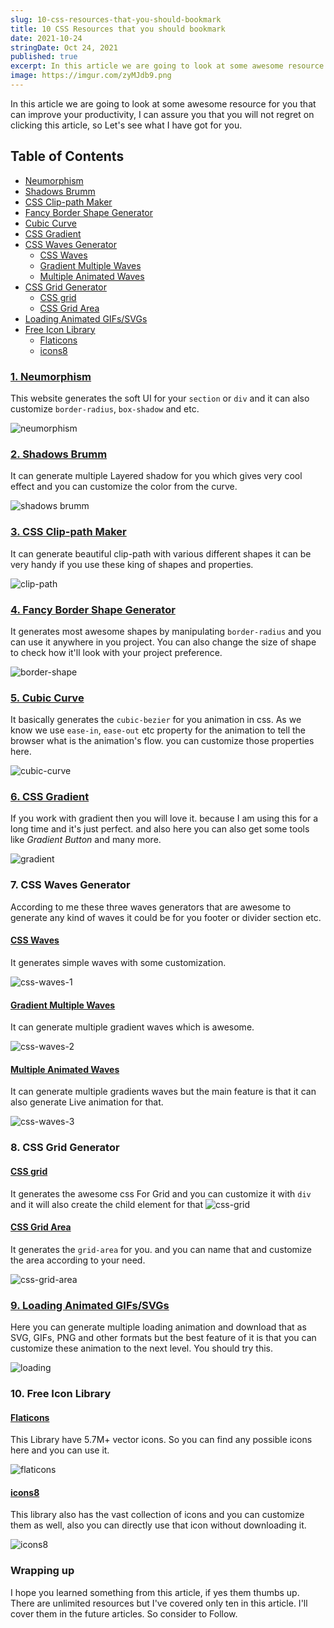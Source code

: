```yaml
---
slug: 10-css-resources-that-you-should-bookmark
title: 10 CSS Resources that you should bookmark
date: 2021-10-24
stringDate: Oct 24, 2021
published: true
excerpt: In this article we are going to look at some awesome resource for you that can improve your productivity.
image: https://imgur.com/zyMJdb9.png
---
```


In this article we are going to look at some awesome resource for you that can improve your productivity, I can assure you that you will not regret on clicking this article, so Let's see what I have got for you.

## Table of Contents

- [Neumorphism](#1-neumorphism)
- [Shadows Brumm](#2-shadows-brumm)
- [CSS Clip-path Maker](#3-css-clip-path-maker)
- [Fancy Border Shape Generator](#4-fancy-border-shape-generator)
- [Cubic Curve](#5-cubic-curve)
- [CSS Gradient](#6-css-gradient)
- [CSS Waves Generator](#7-css-waves-generator)
  - [CSS Waves](#css-waves)
  - [Gradient Multiple Waves](#gradient-multiple-waves)
  - [Multiple Animated Waves](#multiple-animated-waves)
- [CSS Grid Generator](#8-css-grid-generator)
  - [CSS grid ](#css-grid-)
  - [CSS Grid Area](#css-grid-area)
- [Loading Animated GIFs/SVGs](#9-loading-animated-gifssvgs)
- [Free Icon Library](#10-free-icon-library)
  - [Flaticons](#flaticons)
  - [icons8](#icons8)

### [1. Neumorphism](https://neumorphism.io/)

This website generates the soft UI for your `section` or `div` and it can also customize `border-radius`, `box-shadow` and etc.

![neumorphism](https://i.imgur.com/9Azvowr.png)

### [2. Shadows Brumm](https://shadows.brumm.af/)

It can generate multiple Layered shadow for you which gives very cool effect and you can customize the color from the curve.

![shadows brumm](https://i.imgur.com/2wiFPyS.png)

### [3. CSS Clip-path Maker](https://bennettfeely.com/clippy/)

It can generate beautiful clip-path with various different shapes it can be very handy if you use these king of shapes and properties.

![clip-path](https://i.imgur.com/RHi4NE3.png)

### [4. Fancy Border Shape Generator](https://9elements.github.io/fancy-border-radius/)

It generates most awesome shapes by manipulating `border-radius` and you can use it anywhere in you project. You can also change the size of shape to check how it'll look with your project preference.

![border-shape](https://i.imgur.com/Mi3hNOb.png)

### [5. Cubic Curve](https://cubic-bezier.com/)

It basically generates the `cubic-bezier` for you animation in css. As we know we use `ease-in`, `ease-out` etc property for the animation to tell the browser what is the animation's flow. you can customize those properties here.

![cubic-curve](https://i.imgur.com/RdpTDJl.png)

### [6. CSS Gradient](https://cssgradient.io/)

If you work with gradient then you will love it. because I am using this for a long time and it's just perfect. and also here you can also get some tools like _Gradient Button_ and many more.

![gradient](https://i.imgur.com/GXQ30rQ.png)

### 7. CSS Waves Generator

According to me these three waves generators that are awesome to generate any kind of waves it could be for you footer or divider section etc.

#### [CSS Waves](https://getwaves.io/)

It generates simple waves with some customization.

![css-waves-1](https://i.imgur.com/SIACH2I.png)

#### [Gradient Multiple Waves](https://www.softr.io/tools/svg-wave-generator)

It can generate multiple gradient waves which is awesome.

![css-waves-2](https://i.imgur.com/BKLsLsw.png)

#### [Multiple Animated Waves](https://svgwave.in/)

It can generate multiple gradients waves but the main feature is that it can also generate Live animation for that.

![css-waves-3](https://i.imgur.com/Qj9Fcft.png)

### 8. CSS Grid Generator

#### [CSS grid ](https://cssgrid-generator.netlify.app/)

It generates the awesome css For Grid and you can customize it with `div` and it will also create the child element for that
![css-grid](https://i.imgur.com/SkTnHrb.png)

#### [CSS Grid Area](https://grid.layoutit.com/)

It generates the `grid-area` for you. and you can name that and customize the area according to your need.

![css-grid-area](https://i.imgur.com/Bl6WXfY.png)

### [9. Loading Animated GIFs/SVGs](https://loading.io/)

Here you can generate multiple loading animation and download that as SVG, GIFs, PNG and other formats but the best feature of it is that you can customize these animation to the next level. You should try this.

![loading](https://i.imgur.com/qApN28O.png)

### 10. Free Icon Library

#### [Flaticons](https://www.flaticon.com/)

This Library have 5.7M+ vector icons. So you can find any possible icons here and you can use it.

![flaticons](https://i.imgur.com/lm8Tz78.png)

#### [icons8](https://icons8.com/)

This library also has the vast collection of icons and you can customize them as well, also you can directly use that icon without downloading it.

![icons8](https://i.imgur.com/8gyhKQb.png)

### Wrapping up

I hope you learned something from this article, if yes them thumbs up. There are unlimited resources but I've covered only ten in this article. I'll cover them in the future articles. So consider to Follow.
